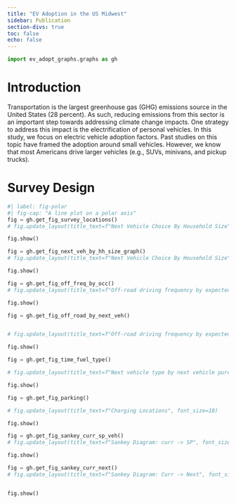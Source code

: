 ```yaml
---
title: "EV Adoption in the US Midwest"
sidebar: Publication
section-divs: true
toc: false
echo: false
---
```


```python
import ev_adopt_graphs.graphs as gh
```

# Introduction

Transportation is the largest greenhouse gas (GHG) emissions source in the United States (28 percent). As such, reducing emissions from this sector is an important step towards addressing climate change impacts. One strategy to address this impact is the electrification of personal vehicles. In this study, we focus on electric vehicle adoption factors. Past studies on this topic have framed the adoption around small vehicles. However, we know that most Americans drive larger vehicles (e.g., SUVs, minivans, and pickup trucks). 

# Survey Design
```python
#| label: fig-polar
#| fig-cap: "A line plot on a polar axis"
fig = gh.get_fig_survey_locations()
# fig.update_layout(title_text=f"Next Vehicle Choice By Household Size", font_size=10)

fig.show()
```


```python

fig = gh.get_fig_next_veh_by_hh_size_graph()
# fig.update_layout(title_text=f"Next Vehicle Choice By Household Size", font_size=10)

fig.show()
```

```python

fig = gh.get_fig_off_freq_by_occ()
# fig.update_layout(title_text=f"Off-road driving frequency by expected next vehicle type", font_size=10)

fig.show()
```

```python

fig = gh.get_fig_off_road_by_next_veh()


# fig.update_layout(title_text=f"Off-road driving frequency by expected next vehicle type", font_size=10)

fig.show()

```

```python


fig = gh.get_fig_time_fuel_type()

# fig.update_layout(title_text=f"Next vehicle type by next vehicle purchase time", font_size=10)

fig.show()

```

```python

fig = gh.get_fig_parking()

# fig.update_layout(title_text=f"Charging Locations", font_size=10)

fig.show()


```


```python

fig = gh.get_fig_sankey_curr_sp_veh()
# fig.update_layout(title_text=f"Sankey Diagram: curr -> SP", font_size=10)

fig.show()

```


```python

fig = gh.get_fig_sankey_curr_next()
# fig.update_layout(title_text=f"Sankey Diagram: Curr -> Next", font_size=10)


fig.show()

```

